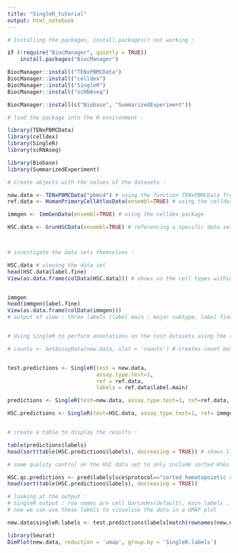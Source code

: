 ---
title: "SingleR_tutorial"
output: html_notebook
---



```{r}
# Installing the packages, install.packages() not working : 

if (!require("BiocManager", quietly = TRUE))
    install.packages("BiocManager")

BiocManager::install("TENxPBMCData")
BiocManager::install("celldex")
BiocManager::install("SingleR")
BiocManager::install("scRNAseq")

BiocManager::install(c("Biobase", "SummarizedExperiment"))

# load the package into the R environment :  

library(TENxPBMCData) 
library(celldex)
library(SingleR)
library(scRNAseq)

library(Biobase)
library(SummarizedExperiment)

# Create objects with the values of the datasets :

new.data <- TENxPBMCData("pbmc4") # using the function TENxPBMCData from the TENxPBMCData package to load a specific dataset
ref.data <- HumanPrimaryCellAtlasData(ensembl=TRUE) # using the celldex package 

immgen <- ImmGenData(ensembl=TRUE) # using the celldex package 

HSC.data <- GrunHSCData(ensembl=TRUE) # referencing a specific data set (HSC and pancreatic)



# investigate the data sets themselves : 

HSC.data # viewing the data set 
head(HSC.data$label.fine)
View(as.data.frame(colData(HSC.data))) # shows us the cell types within the reference as a data frame 


immgen
head(immgen$label.fine)
View(as.data.frame(colData(immgen))) 
# output of view : three labels (label main : major subtype, label fine: high granularity, longer time to annotate test data, label ontology : standard vocab mapped to annotations)


# Using SingleR to perform annotations on the test datasets using the reference datasets (makes predictions for the data) :

# counts <- GetAssayData(new.data, slot = 'counts') # creates count matric for data set to enter as input to singleR. This uses a function from Bioconductor's Summarized Experiment Objects, unnecessary for test data sets?


test.predictions <- SingleR(test = new.data,
                            assay.type.test=1,
                            ref = ref.data,
                            labels = ref.data$label.main)

predictions <- SingleR(test=new.data, assay.type.test=1, ref=ref.data, labels=ref.data$label.fine)

HSC.predictions <- SingleR(test=HSC.data, assay.type.test=1, ref= immgen, labels=ref.data$label.fine)


# create a table to display the results : 

table(predictions$labels)
head(sort(table(HSC.predictions$labels), decreasing = TRUE)) # shows list of cell types starting from the most commonly identified cell types to the least 

# some quality control on the HSC data set to only include sorted HSGs and remove low quality batch, the distribution of cell labels improves to what may be expected :

HSC.qc.predictions <- pred$labels[sce$protocol=="sorted hematopoietic stem cells" & sce$sample!="JC4"]
head(sort(table(HSC.predictions$labels), decreasing = TRUE))

# looking at the output : 
# SingleR output : row names are cell barcodes(default), main labels , tuning scores and label corresponding to first tuning score, prune.labels : removes labels based on low quality scores
# now we can use these labels to visualise the data in a UMAP plot

new.data$singleR.labels <- test.predictions$labels[match(rownames(new.data@metadata), rownames(test.predictions))] # match cell barcodes with output SingleR

library(Seurat)
DimPlot(new.data, reduction = 'umap', group.by = 'SingleR.labels')





```

